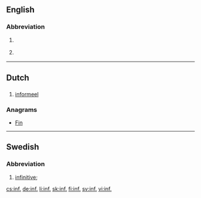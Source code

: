 ==English==

===Abbreviation===
{{en-abbreviation}}

# {{context|grammar|lang=en}} {{abbreviation of|infinitive|lang=en}}
# {{context|lexicography|lang=en}} {{abbreviation of|informal|lang=en}}

----

==Dutch==

==={{abbreviation-old|nl}}===
{{head|nl}}

# [[informeel]]

===Anagrams===
* [[Fin#Dutch|Fin]]

----

==Swedish==

===Abbreviation===
{{head|sv|abbreviation}}

# {{context|lexicography|grammar|lang=sv}} [[infinitive]]; {{abbreviation of|infinitiv|lang=sv}}

[[cs:inf.]]
[[de:inf.]]
[[li:inf.]]
[[sk:inf.]]
[[fi:inf.]]
[[sv:inf.]]
[[vi:inf.]]
